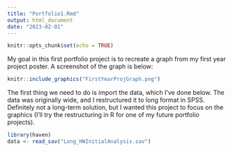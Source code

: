 ```yaml
---
title: "Portfolio1.Rmd"
output: html_document
date: "2023-02-01"
---
```


```r
knitr::opts_chunk$set(echo = TRUE)
```

My goal in this first portfolio project is to recreate a graph from my first year project poster.
A screenshot of the graph is below:


```r
knitr::include_graphics("FirstYearProjGraph.png")
```

The first thing we need to do is import the data, which I've done below.
The data was originally wide, and I restructured it to long format in SPSS.
Definitely not a long-term solution, but I wanted this project to focus on the graphics (I'll try the restructuring in R for one of my future portfolio projects).

```r
library(haven)
data <- read_sav("Long_HWInitialAnalysis.sav")
```







